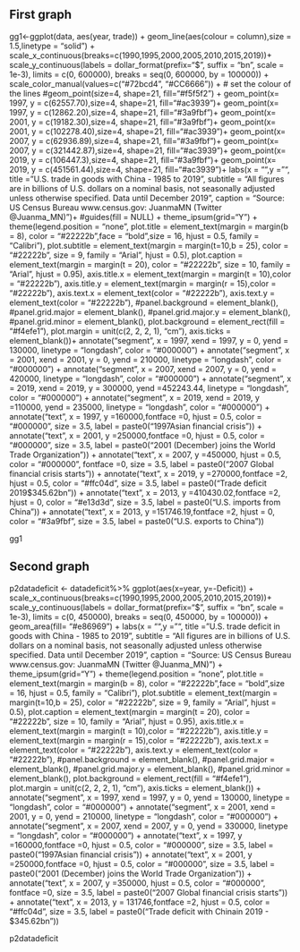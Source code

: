 
## First graph


gg1<-ggplot(data, aes(year, trade))  + geom_line(aes(colour = column),size = 1.5,linetype = "solid") +
  scale_x_continuous(breaks=c(1990,1995,2000,2005,2010,2015,2019))+
  scale_y_continuous(labels = dollar_format(prefix="$", suffix = "bn", scale = 1e-3),
                     limits = c(0, 600000),
                     breaks = seq(0, 600000, by = 100000)) +
  scale_color_manual(values=c("#72bcd4", "#CC6666")) +  # set the colour of the lines 
  #geom_point(size=4, shape=21, fill="#f5f5f2") +
  geom_point(x= 1997, y = c(62557.70),size=4, shape=21, fill="#ac3939")+
  geom_point(x= 1997, y = c(12862.20),size=4, shape=21, fill="#3a9fbf")+
  geom_point(x= 2001, y = c(19182.30),size=4, shape=21, fill="#3a9fbf")+
  geom_point(x= 2001, y = c(102278.40),size=4, shape=21, fill="#ac3939")+
  geom_point(x= 2007, y = c(62936.89),size=4, shape=21, fill="#3a9fbf")+
  geom_point(x= 2007, y = c(321442.87),size=4, shape=21, fill="#ac3939")+
  geom_point(x= 2019, y = c(106447.3),size=4, shape=21, fill="#3a9fbf")+
  geom_point(x= 2019, y = c(451561.44),size=4, shape=21, fill="#ac3939")+
  labs(x = "",y = "",
       title = "U.S. trade in goods with China - 1985 to 2019",
       subtitle = "All figures are in billions of U.S. dollars on a nominal basis, not seasonally adjusted unless otherwise specified. Data until December 2019",
       caption = "Source: US Census Bureau  www.census.gov\nVisualization: JuanmaMN (Twitter @Juanma_MN)")+
  #guides(fill = NULL) +
  theme_ipsum(grid="Y") + 
  theme(legend.position = "none",
        plot.title = element_text(margin = margin(b = 8), 
                                  color = "#22222b",face = "bold",size = 16,
                                  hjust = 0.5,
                                  family = "Calibri"),
        plot.subtitle = element_text(margin = margin(t=10,b = 25), 
                                     color = "#22222b", size = 9, family = "Arial",
                                     hjust = 0.5),
        plot.caption =  element_text(margin = margin(t = 20), 
                                     color = "#22222b", size = 10, family = "Arial",
                                     hjust = 0.95),
        axis.title.x = element_text(margin = margin(t = 10),color = "#22222b"),
        axis.title.y = element_text(margin = margin(r = 15),color = "#22222b"),
        axis.text.x    = element_text(color = "#22222b"),
        axis.text.y    = element_text(color = "#22222b"),
        #panel.background = element_blank(), 
        #panel.grid.major = element_blank(),
        #panel.grid.major.y = element_blank(),
        #panel.grid.minor = element_blank(), 
        plot.background = element_rect(fill = "#f4efe1"),
        plot.margin = unit(c(2, 2, 2, 1), "cm"),
        axis.ticks = element_blank())+
  annotate("segment", x = 1997, xend = 1997, y = 0, yend = 130000,
           linetype = "longdash",   color = "#000000") +
  annotate("segment", x = 2001, xend = 2001, y = 0, yend = 210000,
           linetype = "longdash", color = "#000000") +
  annotate("segment", x = 2007, xend = 2007, y = 0, yend = 420000,
           linetype = "longdash", color = "#000000") +
  annotate("segment", x = 2019, xend = 2019, y = 300000, yend =452243.44,
           linetype = "longdash", color = "#000000") +
  annotate("segment", x = 2019, xend = 2019, y =110000, yend = 235000,
           linetype = "longdash", color = "#000000") +
  annotate("text", x = 1997, y =160000,fontface =0,
           hjust = 0.5, color = "#000000",
           size = 3.5, label = paste0("1997\n Asian financial crisis")) +
  annotate("text", x = 2001, y =250000,fontface =0,
           hjust = 0.5, color = "#000000",
           size = 3.5, label = paste0("2001 (December)  \nChina joins the \n World Trade Organization "))   +
  annotate("text", x = 2007, y =450000,
           hjust = 0.5, color = "#000000", fontface =0,
           size = 3.5, label = paste0("2007 \n Global financial crisis starts")) +
  annotate("text", x = 2019, y =270000,fontface =2,
           hjust = 0.5, color = "#ffc04d",
           size = 3.5, label = paste0("Trade deficit 2019\n$345.62bn")) +
  annotate("text", x = 2013, y =410430.02,fontface =2,
           hjust = 0, color = "#e13d3d",
           size = 3.5, label = paste0("U.S. imports from China")) +
  annotate("text", x = 2013, y =151746.19,fontface =2,
           hjust = 0, color = "#3a9fbf",
           size = 3.5, label = paste0("U.S. exports to China"))

gg1

## Second graph


p2datadeficit <- datadeficit%>% 
  ggplot(aes(x=year, y=-Deficit)) +
  scale_x_continuous(breaks=c(1990,1995,2000,2005,2010,2015,2019))+
  scale_y_continuous(labels = dollar_format(prefix="$", suffix = "bn", scale = 1e-3),
                     limits = c(0, 450000),
                     breaks = seq(0, 450000, by = 100000)) +
  geom_area(fill= "#e86969") +
  labs(x = "",y = "",
       title = "U.S. trade deficit in goods with China - 1985 to 2019",
       subtitle = "All figures are in billions of U.S. dollars on a nominal basis, not seasonally adjusted unless otherwise specified. Data until December 2019",
       caption = "Source: US Census Bureau  www.census.gov\nVisualization: JuanmaMN (Twitter @Juanma_MN)") +
  theme_ipsum(grid="Y") + 
  theme(legend.position = "none",
        plot.title = element_text(margin = margin(b = 8), 
                                  color = "#22222b",face = "bold",size = 16,
                                  hjust = 0.5,
                                  family = "Calibri"),
        plot.subtitle = element_text(margin = margin(t=10,b = 25), 
                                     color = "#22222b", size = 9, family = "Arial",
                                     hjust = 0.5),
        plot.caption =  element_text(margin = margin(t = 20), 
                                     color = "#22222b", size = 10, family = "Arial",
                                     hjust = 0.95),
        axis.title.x = element_text(margin = margin(t = 10),color = "#22222b"),
        axis.title.y = element_text(margin = margin(r = 15),color = "#22222b"),
        axis.text.x    = element_text(color = "#22222b"),
        axis.text.y    = element_text(color = "#22222b"),
        #panel.background = element_blank(), 
        #panel.grid.major = element_blank(),
        #panel.grid.major.y = element_blank(),
        #panel.grid.minor = element_blank(), 
        plot.background = element_rect(fill = "#f4efe1"),
        plot.margin = unit(c(2, 2, 2, 1), "cm"),
        axis.ticks = element_blank()) +
  annotate("segment", x = 1997, xend = 1997, y = 0, yend = 130000,
           linetype = "longdash",   color = "#000000") +
  annotate("segment", x = 2001, xend = 2001, y = 0, yend = 210000,
           linetype = "longdash", color = "#000000") +
  annotate("segment", x = 2007, xend = 2007, y = 0, yend = 330000,
           linetype = "longdash", color = "#000000") +
  annotate("text", x = 1997, y =160000,fontface =0,
           hjust = 0.5, color = "#000000",
           size = 3.5, label = paste0("1997\n Asian financial crisis")) +
  annotate("text", x = 2001, y =250000,fontface =0,
           hjust = 0.5, color = "#000000",
           size = 3.5, label = paste0("2001 (December)  \nChina joins the \n World Trade Organization "))   +
  annotate("text", x = 2007, y =350000,
           hjust = 0.5, color = "#000000", fontface =0,
           size = 3.5, label = paste0("2007 \n Global financial crisis starts")) +
  annotate("text", x = 2013, y = 131746,fontface =2,
           hjust = 0.5, color = "#ffc04d",
           size = 3.5, label = paste0("Trade deficit with China\n in 2019 - $345.62bn")) 



p2datadeficit

